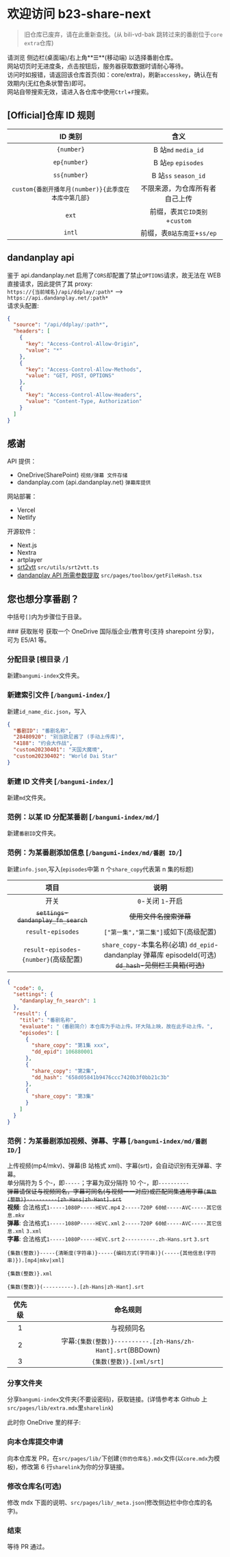 
# 欢迎访问 b23-share-next

> 旧仓库已废弃，请在此重新查找。(从 bili-vd-bak 跳转过来的番剧位于`core` `extra`仓库)

请浏览 侧边栏(桌面端)/右上角**☰**(移动端) 以选择番剧仓库。  
网站切页时无进度条，点击按钮后，服务器获取数据时请耐心等待。  
访问时如报错，请返回该仓库首页(如：core/extra)，刷新`accesskey`，确认在有效期内(无红色条状警告)即可。  
网站自带搜索无效，请进入各仓库中使用`Ctrl`+`F`搜索。

## [Official]仓库 ID 规则

|                       ID 类别                        |              含义              |
| :--------------------------------------------------: | :----------------------------: |
|                      `{number}`                      |      B 站`md` `media_id`       |
|                     `ep{number}`                     |      B 站`ep` `episodes`       |
|                     `ss{number}`                     |      B 站`ss` `season_id`      |
| `custom{番剧开播年月(number)}{此季度在本库中第几部}` | 不限来源，为仓库所有者自己上传 |
|                        `ext`                         | 前缀，表`其它ID类别`+`custom`  |
|                        `intl`                        |  前缀，表`B站东南亚`+`ss/ep`   |

## dandanplay api

鉴于 api.dandanplay.net 启用了`CORS`却配置了禁止`OPTIONS`请求，故无法在 WEB 直接请求，因此提供了其 proxy:  
`https://{当前域名}/api/ddplay/:path*` --> `https://api.dandanplay.net/:path*`  
请求头配置:

```json
{
  "source": "/api/ddplay/:path*",
  "headers": [
    {
      "key": "Access-Control-Allow-Origin",
      "value": "*"
    },
    {
      "key": "Access-Control-Allow-Methods",
      "value": "GET, POST, OPTIONS"
    },
    {
      "key": "Access-Control-Allow-Headers",
      "value": "Content-Type, Authorization"
    }
  ]
}
```

## 感谢

API 提供：

- OneDrive(SharePoint) `视频/弹幕 文件存储`
- dandanplay.com (api.dandanplay.net) `弹幕库提供`

网站部署：

- Vercel
- Netlify

开源软件：

- Next.js
- Nextra
- artplayer
- [srt2vtt](https://github.com/DIYgod/DPlayer/issues/406#issuecomment-436840771) `src/utils/srt2vtt.ts`
- [dandanplay API 所需参数提取](https://github.com/leng-yue/dandanplayer-react) `src/pages/toolbox/getFileHash.tsx`

## 您也想分享番剧？

中括号`[]`内为步骤位于目录。

<Steps>
### 获取账号
获取一个 OneDrive 国际版企业/教育号(支持 sharepoint 分享)，可为 E5/A1 等。

### 分配目录 [根目录 `/`]

新建`bangumi-index`文件夹。

### 新建索引文件 [`/bangumi-index/`]

新建`id_name_dic.json`，写入

```json filename="id_name_dic.json"
{
  "番剧ID": "番剧名称",
  "28480920": "别当欧尼酱了 (手动上传库)",
  "4188": "约会大作战",
  "custom20230401": "天国大魔境",
  "custom20230402": "World Dai Star"
}
```

### 新建 ID 文件夹 [`/bangumi-index/`]

新建`md`文件夹。

### 范例：以某 ID 分配某番剧 [`/bangumi-index/md/`]

新建`番剧ID`文件夹。

### 范例：为某番剧添加信息 [`/bangumi-index/md/番剧 ID/`]

新建`info.json`,写入(`episodes`中第 n 个`share_copy`代表第 n 集的标题)

|                   项目                   |                                                   说明                                                   |
| :--------------------------------------: | :------------------------------------------------------------------------------------------------------: |
|                   开关                   |                                            `0`-关闭 `1`-开启                                             |
|  ~~`settings`-`dandanplay_fn_search`~~   |                                          ~~使用文件名搜索弹幕~~                                          |
|           `result`-`episodes`            |                                  `["第一集","第二集"]`或如下(高级配置)                                   |
| `result`-`episodes`-`{number}`(高级配置) | `share_copy`-本集名称(必填) `dd_epid`-dandanplay 弹幕库 episodeId(可选) ~~`dd_hash`-见侧栏工具箱(可选)~~ |

```json filename="info.json"
{
  "code": 0,
  "settings": {
    "dandanplay_fn_search": 1
  },
  "result": {
    "title": "番剧名称",
    "evaluate": "（番剧简介）本仓库为手动上传。环大陆上映，故在此手动上传。",
    "episodes": [
      {
        "share_copy": "第1集 xxx",
        "dd_epid": 106880001
      },
      {
        "share_copy": "第2集",
        "dd_hash": "658d05841b9476ccc7420b3f0bb21c3b"
      },
      {
        "share_copy": "第3集"
      }
    ]
  }
}
```

### 范例：为某番剧添加视频、弹幕、字幕 [`/bangumi-index/md/番剧 ID/`]

上传视频(mp4/mkv)、弹幕(B 站格式 xml)、字幕(srt)，会自动识别有无弹幕、字幕。  
 单分隔符为 5 个-，即`-----`；字幕为双分隔符 10 个-，即`----------`  
 ~~弹幕请保证与视频同名，字幕可同名(与视频一一对应)或匹配同集通用字幕`{集数(整数)}----------[zh-Hans|zh-Hant].srt`~~  
 **视频**: 合法格式`1-----1080P-----HEVC.mp4` `2-----720P 60帧-----AVC-----其它信息.mkv`  
 **弹幕**: 合法格式`1-----1080P-----HEVC.xml` `2-----720P 60帧-----AVC-----其它信息.xml` `3.xml`  
 **字幕**: 合法格式`1-----1080P-----HEVC.srt` `2----------.zh-Hans.srt` `3.srt`

```text filename="视频/弹幕"
{集数(整数)}-----{清晰度(字符串)}-----{编码方式(字符串)}(-----{其他信息(字符串)}).[mp4|mkv|xml]
```

```text filename="弹幕(补充)"
{集数(整数)}.xml
```

```text filename="字幕"
{集数(整数)}(----------).[zh-Hans|zh-Hant].srt
```

| 优先级 |                          命名规则                           |
| :----: | :---------------------------------------------------------: |
|   1    |                         与视频同名                          |
|   2    | 字幕:`{集数(整数)}----------.[zh-Hans/zh-Hant].srt`(BBDown) |
|   3    |                  `{集数(整数)}.[xml/srt]`                   |

### 分享文件夹

分享`bangumi-index`文件夹(不要设密码)，获取链接。(详情参考本 Github 上`src/pages/lib/extra.mdx`里`sharelink`)

此时你 OneDrive 里的样子:

<FileTree>
  <FileTree.Folder name="bangumi-index" defaultOpen>
    <FileTree.Folder name="md" defaultOpen>
      <FileTree.Folder name="番剧ID" defaultOpen>
        <FileTree.File name="1-----1080P-----HEVC.mp4" />
        <FileTree.File name="1-----1080P-----HEVC.xml" />
        <FileTree.File name="1----------.srt" />
        <FileTree.File name="2-----720P 60帧-----AVC-----其它信息.mkv" />
        <FileTree.File name="2-----720P 60帧-----AVC-----其它信息.xml" />
        <FileTree.File name="1024-----4K-----AV1-----集数无需连续.mp4" />
        <FileTree.File name="info.json" />
      </FileTree.Folder>
      <FileTree.Folder name="custom1" />
      <FileTree.Folder name="..." />
    </FileTree.Folder>
    <FileTree.File name="id_name_dic.json" />
  </FileTree.Folder>
</FileTree>

### 向本仓库提交申请

向本仓库发 PR，在`src/pages/lib/`下创建`{你的仓库名}.mdx`文件(以`core.mdx`为模板)，修改第 6 行`sharelink`为你的分享链接。

### 修改仓库名(可选)

修改 mdx 下面的说明、`src/pages/lib/_meta.json`(修改侧边栏中你仓库的名字)。

### 结束

等待 PR 通过。

</Steps>

